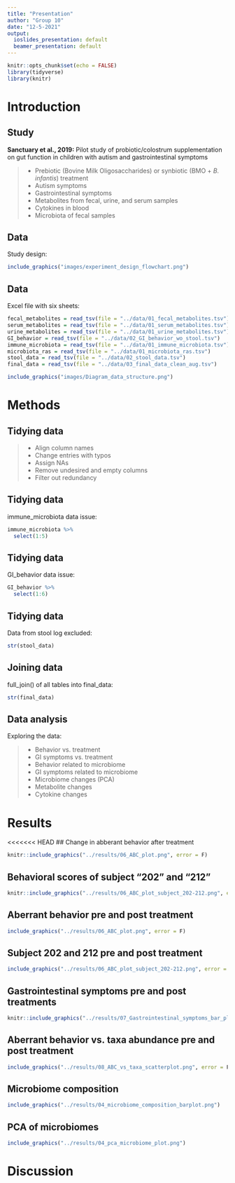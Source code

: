 ```yaml
---
title: "Presentation"
author: "Group 10"
date: "12-5-2021"
output:
  ioslides_presentation: default
  beamer_presentation: default
---
```


```r
knitr::opts_chunk$set(echo = FALSE)
library(tidyverse)
library(knitr)
```

# Introduction 

## Study {.build}

__Sanctuary et al., 2019:__
Pilot study of probiotic/colostrum supplementation on gut function in children with autism and gastrointestinal symptoms

> - Prebiotic (Bovine Milk Oligosaccharides) or synbiotic (BMO + _B. infantis_) treatment
 - Autism symptoms
 - Gastrointestinal symptoms
 - Metabolites from fecal, urine, and serum samples
 - Cytokines in blood
 - Microbiota of fecal samples

## Data


Study design:

```r
include_graphics("images/experiment_design_flowchart.png")
```


## Data

Excel file with six sheets:


```r
fecal_metabolites = read_tsv(file = "../data/01_fecal_metabolites.tsv")
serum_metabolites = read_tsv(file = "../data/01_serum_metabolites.tsv")
urine_metabolites = read_tsv(file = "../data/01_urine_metabolites.tsv")
GI_behavior = read_tsv(file = "../data/02_GI_behavior_wo_stool.tsv")
immune_microbiota = read_tsv(file = "../data/01_immune_microbiota.tsv")
microbiota_ras = read_tsv(file = "../data/01_microbiota_ras.tsv")
stool_data = read_tsv(file = "../data/02_stool_data.tsv")
final_data = read_tsv(file = "../data/03_final_data_clean_aug.tsv")

```


```r
include_graphics("images/Diagram_data_structure.png")
```


# Methods

## Tidying data

>- Align column names
- Change entries with typos
- Assign NAs
- Remove undesired and empty columns
- Filter out redundancy


## Tidying data

immune_microbiota data issue:

```r
immune_microbiota %>% 
  select(1:5)
```

## Tidying data

GI_behavior data issue:

```r
GI_behavior %>% 
  select(1:6)
```

## Tidying data

Data from stool log excluded:

```r
str(stool_data)
```

## Joining data

full_join() of all tables into final_data:

```r
str(final_data)
```


## Data analysis {.build}

Exploring the data:

> - Behavior vs. treatment
- GI symptoms vs. treatment
- Behavior related to microbiome
- GI symptoms related to microbiome
- Microbiome changes (PCA)
- Metabolite changes
- Cytokine changes

# Results

<<<<<<< HEAD
## Change in abberant behavior after treatment

```r
knitr::include_graphics("../results/06_ABC_plot.png", error = F)
```

## Behavioral scores of subject "202" and "212" 

```r
knitr::include_graphics("../results/06_ABC_plot_subject_202-212.png", error = F)
```

## Aberrant behavior pre and post treatment

```r
include_graphics("../results/06_ABC_plot.png", error = F)
```

## Subject 202 and 212 pre and post treatment

```r
include_graphics("../results/06_ABC_plot_subject_202-212.png", error = F)
```


## Gastrointestinal symptoms pre and post treatments

```r
knitr::include_graphics("../results/07_Gastrointestinal_symptoms_bar_plot.png", error = F)
```

## Aberrant behavior vs. taxa abundance pre and post treatment

```r
include_graphics("../results/08_ABC_vs_taxa_scatterplot.png", error = F)
```

## Microbiome composition

```r
include_graphics("../results/04_microbiome_composition_barplot.png")
```

## PCA of microbiomes

```r
include_graphics("../results/04_pca_microbiome_plot.png")
```


# Discussion